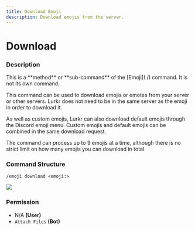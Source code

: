 ```yaml
---
title: Download Emoji
description: Download emojis from the server.
---
```


# Download
### Description

<Callout type="warning">
This is a **method** or **sub-command** of the [Emoji](./) command. It is not its own command.
</Callout>

This command can be used to download emojis or emotes from your server or other servers. Lurkr does not need to be in the same server as the emoji in order to download it.

As well as custom emojis, Lurkr can also download default emojis through the Discord emoji menu. Custom emojis and default emojis can be combined in the same download request.

The command can process up to 9 emojis at a time, although there is no strict limit on how many emojis you can download in total.

### Command Structure

```
/emoji download <emoji:>
```

![](https://i.imgur.com/xa8vqFd.png)

### **Permission**

* N/A **(User)**
* `Attach Files` **(Bot)**
